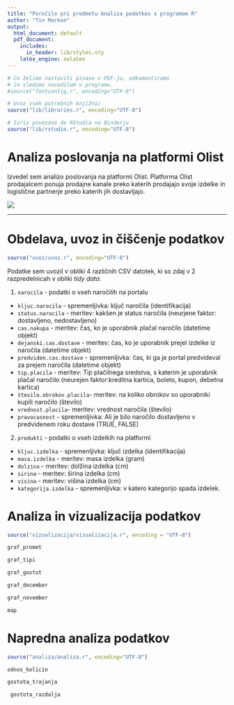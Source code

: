 ```yaml
---
title: "Poročilo pri predmetu Analiza podatkov s programom R"
author: "Tin Markon"
output:
  html_document: default
  pdf_document:
    includes:
      in_header: lib/styles.sty
    latex_engine: xelatex
---
```


```r
# Če želimo nastaviti pisave v PDF-ju, odkomentiramo
# in sledimo navodilom v programu.
#source("fontconfig.r", encoding="UTF-8")

# Uvoz vseh potrebnih knjižnic
source("lib/libraries.r", encoding="UTF-8")
```

```r
# Izris povezave do RStudia na Binderju
source("lib/rstudio.r", encoding="UTF-8")
```

# Analiza poslovanja na platformi Olist

Izvedel sem analizo poslovanja na platformi Olist. Platforma Olist prodajalcem ponuja prodajne kanale preko katerih prodajajo svoje izdelke in logistične partnerje preko katerih jih dostavljajo. 

![](slike/logo.png)

***

# Obdelava, uvoz in čiščenje podatkov

```r
source("uvoz/uvoz.r", encoding="UTF-8")
```

Podatke sem uvozil v obliki 4 različnih CSV datotek, ki so zdaj v 2 razpredelnicah v obliki *tidy data*.

1. `narocila` - podatki o vseh naročilih na portalu
  - `kljuc.narocila` - spremenljivka: ključ naročila (identifikacija)
  - `status.narocila` - meritev: kakšen je status naročila (neurjene faktor: dostavljeno, nedostavljeno)
  - `cas.nakupa` - meritev: čas, ko je uporabnik plačal naročilo (datetime objekt)
  - `dejanski.cas.dostave` - meritev: čas, ko je uporabnik prejel izdelke iz naročila (datetime objekt)
  - `predviden.cas.dostave` - spremenljivka: čas, ki ga je portal predvideval za prejem naročila (datetime objekt)
  - `tip.placila` - meritev: Tip plačilnega sredstva, s katerim je uporabnik plačal naročilo (neurejen faktor:kreditna kartica, boleto, kupon, debetna kartica)
  - `število.obrokov.placila`- meritev: na koliko obrokov so uporabniki kupili naročilo (število)
  - `vrednost.placila`- meritev: vrednost naročila (število)
  - `pravocasnost` - spremenljivka: Ali je bilo naročilo dostavljeno v predvidenem roku dostave (TRUE, FALSE)

2. `produkti` - podatki o vseh izdelkih na platformi
  - `kljuc.izdelka` - spremenljivka: ključ izdelka (identifikacija)
  - `masa.izdelka` - meritev: masa izdelka (gram)
  - `dolzina` - meritev: dolžina izdelka (cm)
  - `sirina` - meritev: širina izdelka (cm)
  - `visina` - meritev: višina izdelka (cm)
  - `kategorija.izdelka` - spremenljivka: v katero kategorijo spada izdelek.
  
# Analiza in vizualizacija podatkov

```r
source("vizualizacija/vizualizacija.r", encoding = "UTF-8")
```

```r
graf_promet
```

```r
graf_tipi
```

```r
graf_gostot
```

```r
graf_december
```

```r
graf_november
```

```r
map
```



# Napredna analiza podatkov

```r
source("analiza/analiza.r", encoding="UTF-8")
```

```r
odnos_kolicin
```

```r
gostota_trajanja
```

```r
 gostota_razdalja
```






